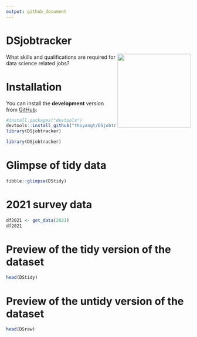 ```yaml
---
output: github_document
---
```


# DSjobtracker 
<img src="man/figures/hexsticker.png" align="right" height="200"/>

What skills and qualifications are required for data science related jobs?

# Installation


You can install the **development** version from [GitHub](https://github.com/thiyangt/DSjobtracker):

```r
#install.packages("devtools")
devtools::install_github("thiyangt/DSjobtracker")
library(DSjobtracker)
```

```r
library(DSjobtracker)
```

# Glimpse of tidy data

```r
tibble::glimpse(DStidy)
```

# 2021 survey data

```r
df2021 <- get_data(2021)
df2021
```

# Preview of the tidy version of the dataset

```r
head(DStidy)
```



# Preview of the untidy version of the dataset

```r

head(DSraw)
```



